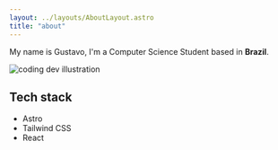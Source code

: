 ```yaml
---
layout: ../layouts/AboutLayout.astro
title: "about"
---
```


My name is Gustavo, I'm a Computer Science Student based in **Brazil**.

<div>
  <img src="/garden/assets/dev.svg" class="sm:w-1/2 mx-auto" alt="coding dev illustration">
</div>
 
 ## Tech stack
  - Astro
  - Tailwind CSS
  - React
